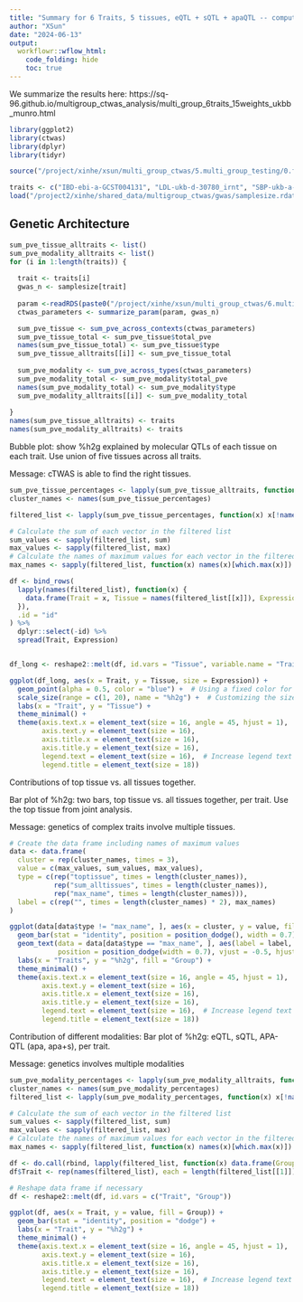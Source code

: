 ```yaml
---
title: "Summary for 6 Traits, 5 tissues, eQTL + sQTL + apaQTL -- compute ukbb LD, weights are from Munro et al"
author: "XSun"
date: "2024-06-13"
output:
  workflowr::wflow_html:
    code_folding: hide
    toc: true
---
```


We summarize the results here: https://sq-96.github.io/multigroup_ctwas_analysis/multi_group_6traits_15weights_ukbb_munro.html

```r
library(ggplot2)
library(ctwas)
library(dplyr)
library(tidyr)

source("/project/xinhe/xsun/multi_group_ctwas/5.multi_group_testing/0.functions.R")

traits <- c("IBD-ebi-a-GCST004131", "LDL-ukb-d-30780_irnt", "SBP-ukb-a-360", "SCZ-ieu-b-5102", "WBC-ieu-b-30")
load("/project2/xinhe/shared_data/multigroup_ctwas/gwas/samplesize.rdata")
```

## Genetic Architecture

```r
sum_pve_tissue_alltraits <- list()
sum_pve_modality_alltraits <- list()
for (i in 1:length(traits)) {
  
  trait <- traits[i]
  gwas_n <- samplesize[trait]
  
  param <-readRDS(paste0("/project/xinhe/xsun/multi_group_ctwas/6.multi_group_munro/results/",trait,"/",trait,".param.RDS"))
  ctwas_parameters <- summarize_param(param, gwas_n)

  sum_pve_tissue <- sum_pve_across_contexts(ctwas_parameters)
  sum_pve_tissue_total <- sum_pve_tissue$total_pve
  names(sum_pve_tissue_total) <- sum_pve_tissue$type
  sum_pve_tissue_alltraits[[i]] <- sum_pve_tissue_total
  
  sum_pve_modality <- sum_pve_across_types(ctwas_parameters)
  sum_pve_modality_total <- sum_pve_modality$total_pve
  names(sum_pve_modality_total) <- sum_pve_modality$type
  sum_pve_modality_alltraits[[i]] <- sum_pve_modality_total
  
}
names(sum_pve_tissue_alltraits) <- traits
names(sum_pve_modality_alltraits) <- traits
```


Bubble plot: show %h2g explained by molecular QTLs of each tissue on each trait. Use union of five tissues across all traits. 

Message: cTWAS is able to find the right tissues. 

```r
sum_pve_tissue_percentages <- lapply(sum_pve_tissue_alltraits, function(x) x / sum(x) * 100)
cluster_names <- names(sum_pve_tissue_percentages)

filtered_list <- lapply(sum_pve_tissue_percentages, function(x) x[!names(x) %in% c("SNP")])

# Calculate the sum of each vector in the filtered list
sum_values <- sapply(filtered_list, sum)
max_values <- sapply(filtered_list, max)
# Calculate the names of maximum values for each vector in the filtered list
max_names <- sapply(filtered_list, function(x) names(x)[which.max(x)])

```

```r
df <- bind_rows(
  lapply(names(filtered_list), function(x) {
    data.frame(Trait = x, Tissue = names(filtered_list[[x]]), Expression = filtered_list[[x]], stringsAsFactors = FALSE)
  }),
  .id = "id"
) %>%
  dplyr::select(-id) %>%
  spread(Trait, Expression)


df_long <- reshape2::melt(df, id.vars = "Tissue", variable.name = "Trait", value.name = "Expression")

ggplot(df_long, aes(x = Trait, y = Tissue, size = Expression)) +
  geom_point(alpha = 0.5, color = "blue") +  # Using a fixed color for all bubbles
  scale_size(range = c(1, 20), name = "%h2g") +  # Customizing the size legend title
  labs(x = "Trait", y = "Tissue") +
  theme_minimal() +
  theme(axis.text.x = element_text(size = 16, angle = 45, hjust = 1),
        axis.text.y = element_text(size = 16),
        axis.title.x = element_text(size = 16),
        axis.title.y = element_text(size = 16),
        legend.text = element_text(size = 16),  # Increase legend text size
        legend.title = element_text(size = 18))

```


Contributions of top tissue vs. all tissues together. 

Bar plot of %h2g: two bars, top tissue vs. all tissues together, per trait. Use the top tissue from joint analysis.

Message: genetics of complex traits involve multiple tissues.

```r
# Create the data frame including names of maximum values
data <- data.frame(
  cluster = rep(cluster_names, times = 3),
  value = c(max_values, sum_values, max_values),
  type = c(rep("toptissue", times = length(cluster_names)), 
           rep("sum_alltissues", times = length(cluster_names)), 
           rep("max_name", times = length(cluster_names))),
  label = c(rep("", times = length(cluster_names) * 2), max_names)
)

ggplot(data[data$type != "max_name", ], aes(x = cluster, y = value, fill = type)) +
  geom_bar(stat = "identity", position = position_dodge(), width = 0.7) +
  geom_text(data = data[data$type == "max_name", ], aes(label = label, y = value + 2), 
            position = position_dodge(width = 0.7), vjust = -0.5, hjust=-0.01) +
  labs(x = "Traits", y = "%h2g", fill = "Group") +
  theme_minimal() +
  theme(axis.text.x = element_text(size = 16, angle = 45, hjust = 1),
        axis.text.y = element_text(size = 16),
        axis.title.x = element_text(size = 16),
        axis.title.y = element_text(size = 16),
        legend.text = element_text(size = 16),  # Increase legend text size
        legend.title = element_text(size = 18))
```

Contribution of different modalities: Bar plot of %h2g: eQTL, sQTL, APA-QTL (apa, apa+s), per trait. 

Message: genetics involves multiple modalities   

```r
sum_pve_modality_percentages <- lapply(sum_pve_modality_alltraits, function(x) x / sum(x) * 100)
cluster_names <- names(sum_pve_modality_percentages)
filtered_list <- lapply(sum_pve_modality_percentages, function(x) x[!names(x) %in% c("SNP")])

# Calculate the sum of each vector in the filtered list
sum_values <- sapply(filtered_list, sum)
max_values <- sapply(filtered_list, max)
# Calculate the names of maximum values for each vector in the filtered list
max_names <- sapply(filtered_list, function(x) names(x)[which.max(x)])

df <- do.call(rbind, lapply(filtered_list, function(x) data.frame(Group = names(x), h2g = x)))
df$Trait <- rep(names(filtered_list), each = length(filtered_list[[1]]))

# Reshape data frame if necessary
df <- reshape2::melt(df, id.vars = c("Trait", "Group"))

ggplot(df, aes(x = Trait, y = value, fill = Group)) +
  geom_bar(stat = "identity", position = "dodge") +
  labs(x = "Trait", y = "%h2g") +
  theme_minimal() +
  theme(axis.text.x = element_text(size = 16, angle = 45, hjust = 1),
        axis.text.y = element_text(size = 16),
        axis.title.x = element_text(size = 16),
        axis.title.y = element_text(size = 16),
        legend.text = element_text(size = 16),  # Increase legend text size
        legend.title = element_text(size = 18))
```

